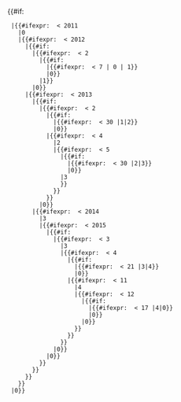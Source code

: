 <includeonly>{{#if:{{{year|}}}
  |{{#ifexpr: {{{year}}} < 2011 <!-- Before 2011 -->
    |0
    |{{#ifexpr: {{{year}}} < 2012 <!-- year is 2011-->
      |{{#if:{{{month|}}}
        |{{#ifexpr: {{{month}}} < 2
          |{{#if:{{{day|}}}
            |{{#ifexpr: {{{day}}} < 7 | 0 | 1}}
            |0}}
          |1}}
        |0}}
      |{{#ifexpr: {{{year}}} < 2013 <!-- year is 2012-->
        |{{#if:{{{month|}}}
          |{{#ifexpr: {{{month}}} < 2
            |{{#if:{{{day|}}}
              |{{#ifexpr: {{{day}}} < 30 |1|2}}
              |0}}
            |{{#ifexpr: {{{month}}} < 4 
              |2
              |{{#ifexpr: {{{month}}} < 5
                |{{#if:{{{day|}}}
                  |{{#ifexpr: {{{day}}} < 30 |2|3}}
                  |0}}
                |3
                }}
              }}
            }}
          |0}}
        |{{#ifexpr: {{{year}}} < 2014 <!-- year is 2013-->
          |3
          |{{#ifexpr: {{{year}}} < 2015 <!-- year is 2014-->
            |{{#if:{{{month|}}}
              |{{#ifexpr: {{{month}}} < 3
                |3
                |{{#ifexpr: {{{month}}} < 4
                  |{{#if:{{{day|}}}
                    |{{#ifexpr: {{{day}}} < 21 |3|4}}
                    |0}}
                  |{{#ifexpr: {{{month}}} < 11
                    |4
                    |{{#ifexpr: {{{month}}} < 12
                      |{{#if:{{{day|}}}
                        |{{#ifexpr: {{{day}}} < 17 |4|0}}
                        |0}} 
                      |0}} <!-- December 2014 -->
                    }}
                  }}
                }}
              |0}}
            |0}} <!-- year is 2015+ -->          
          }}
        }}
      }}
    }}
  |0}}
</includeonly><noinclude>
{{Documentation}}
</noinclude>
